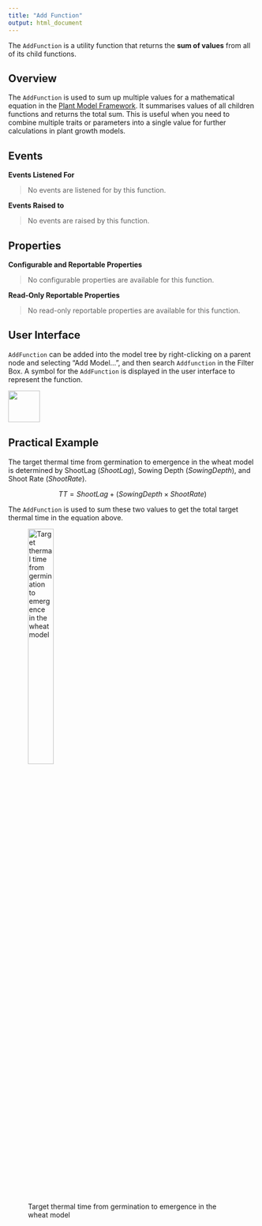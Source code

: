 ```yaml
---
title: "Add Function"
output: html_document
---
```


The `AddFunction` is a utility function that returns the **sum of values** from all of its child functions.


## Overview

The `AddFunction` is used to sum up multiple values for a mathematical equation in the [Plant Model Framework](/docs/Models/PMF/). It summarises values of all children functions and returns the total sum. This is useful when you need to combine multiple traits or parameters into a single value for further calculations in plant growth models. 



## Events 


**Events Listened For**

> No events are listened for by this function.


**Events Raised to**

> No events are raised by this function.


## Properties


**Configurable and Reportable Properties**

> No configurable properties are available for this function.

**Read-Only Reportable Properties**

> No read-only reportable properties are available for this function.


## User Interface

`AddFunction` can be added into the model tree by right-clicking on a parent node and selecting "Add Model...", and then search `Addfunction` in the Filter Box. A symbol for the `AddFunction` is displayed in the user interface to represent the function.

![](https://github.com/APSIMInitiative/ApsimX/raw/master/ApsimNG/Resources/TreeViewImages/AddFunction.png){ width=64px }


## Practical Example

The target thermal time from germination to emergence in the wheat model is determined by ShootLag ($ShootLag$), Sowing Depth ($SowingDepth$), and Shoot Rate ($ShootRate$).

$$
TT = ShootLag + (SowingDepth \times ShootRate)
$$

The `AddFunction` is used to sum these two values to get the total target thermal time in the equation above.


![Target thermal time from germination to emergence in the wheat model](addfunction.png){ width=35% align=center }